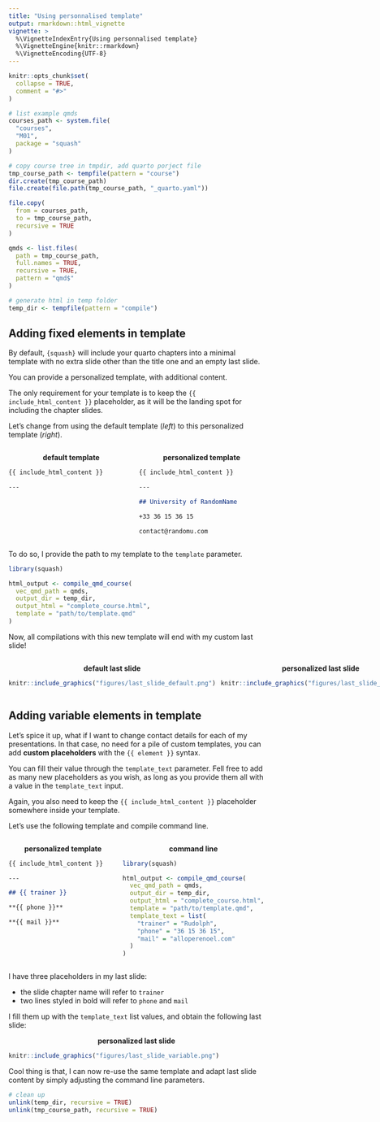 ```yaml
---
title: "Using personnalised template"
output: rmarkdown::html_vignette
vignette: >
  %\VignetteIndexEntry{Using personnalised template}
  %\VignetteEngine{knitr::rmarkdown}
  %\VignetteEncoding{UTF-8}
---
```


```r
knitr::opts_chunk$set(
  collapse = TRUE,
  comment = "#>"
)
```

```r

# list example qmds
courses_path <- system.file(
  "courses",
  "M01",
  package = "squash"
)

# copy course tree in tmpdir, add quarto porject file
tmp_course_path <- tempfile(pattern = "course")
dir.create(tmp_course_path)
file.create(file.path(tmp_course_path, "_quarto.yaml"))

file.copy(
  from = courses_path,
  to = tmp_course_path,
  recursive = TRUE
)

qmds <- list.files(
  path = tmp_course_path,
  full.names = TRUE,
  recursive = TRUE,
  pattern = "qmd$"
)

# generate html in temp folder
temp_dir <- tempfile(pattern = "compile")

```

## Adding fixed elements in template

By default, `{squash}` will include your quarto chapters into a minimal template with no extra slide other than the title one and an empty last slide.

You can provide a personalized template, with additional content.

The only requirement for your template is to keep the `{{ include_html_content }}` placeholder, as it will be the landing spot for including the chapter slides.

Let's change from using the default template (*left*) to this personalized template (*right*).

:::: {style="display: grid; grid-template-columns: 1fr 1fr; grid-column-gap: 10px;"}

::: {}

::: {style="text-align: center"}
**default template**
:::

```.md

{{ include_html_content }}

---

```
:::

::: {}

::: {style="text-align: center"}
**personalized template**
:::

```.md

{{ include_html_content }}

---

## University of RandomName

+33 36 15 36 15

contact@randomu.com
```
:::

::::

To do so, I provide the path to my template to the `template` parameter.


```r
library(squash)

html_output <- compile_qmd_course(
  vec_qmd_path = qmds,
  output_dir = temp_dir,
  output_html = "complete_course.html",
  template = "path/to/template.qmd"
)
```

Now, all compilations with this new template will end with my custom last slide!

:::: {style="display: grid; grid-template-columns: 1fr 1fr; grid-column-gap: 10px;"}

::: {}

::: {style="text-align: center"}
**default last slide**
:::

```r
knitr::include_graphics("figures/last_slide_default.png")
```

:::

::: {}

::: {style="text-align: center"}
**personalized last slide**
:::

```r
knitr::include_graphics("figures/last_slide_fixed.png")
```

:::

::::

## Adding variable elements in template

Let's spice it up, what if I want to change contact details for each of my presentations. In that case, no need for a pile of custom templates, you can add **custom placeholders** with the `{{ element }}` syntax.

You can fill their value through the `template_text` parameter. Fell free to add as many new placeholders as you wish, as long as you provide them all with a value in the `template_text` input.

Again, you also need to keep the `{{ include_html_content }}` placeholder somewhere inside your template. 

Let's use the following template and compile command line.

:::: {style="display: grid; grid-template-columns: 1fr 1fr; grid-column-gap: 10px;"}

::: {}

::: {style="text-align: center"}
**personalized template**
:::

```.md

{{ include_html_content }}

---

## {{ trainer }}

**{{ phone }}**

**{{ mail }}**
```
:::

::: {}

::: {style="text-align: center"}
**command line**
:::


```r
library(squash)

html_output <- compile_qmd_course(
  vec_qmd_path = qmds,
  output_dir = temp_dir,
  output_html = "complete_course.html",
  template = "path/to/template.qmd",
  template_text = list(
    "trainer" = "Rudolph",
    "phone" = "36 15 36 15",
    "mail" = "alloperenoel.com"
  )
)
```
:::

::::

I have three placeholders in my last slide:

- the slide chapter name will refer to `trainer`
- two lines styled in bold will refer to `phone` and `mail`

I fill them up with the `template_text` list values, and obtain the following last slide:

::: {style="text-align: center"}
**personalized last slide**
:::

```r
knitr::include_graphics("figures/last_slide_variable.png")
```

Cool thing is that, I can now re-use the same template and adapt last slide content by simply adjusting the command line parameters.

```r
# clean up
unlink(temp_dir, recursive = TRUE)
unlink(tmp_course_path, recursive = TRUE)
```
